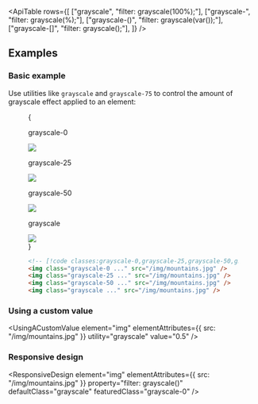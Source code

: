 

<ApiTable
  rows={[
    ["grayscale", "filter: grayscale(100%);"],
    ["grayscale-<number>", "filter: grayscale(<number>%);"],
    ["grayscale-(<custom-property>)", "filter: grayscale(var(<custom-property>));"],
    ["grayscale-[<value>]", "filter: grayscale(<value>);"],
  ]}
/>

## Examples

### Basic example

Use utilities like `grayscale` and `grayscale-75` to control the amount of grayscale effect applied to an element:

<Figure>

<Example padding={false}>
  {
    <div className="flex scroll-p-8 justify-center overflow-scroll sm:block sm:overflow-visible">
      <div className="flex shrink-0 items-center justify-around gap-6 p-8 font-mono font-bold sm:gap-4">
        <div className="flex shrink-0 flex-col items-center">
          <p className="mb-3 text-center font-mono text-xs font-medium text-gray-500 dark:text-gray-400">grayscale-0</p>
          <div className="relative grayscale-0">
            <img
              className="size-24 rounded-lg object-cover"
              src="https://images.unsplash.com/photo-1554629947-334ff61d85dc?ixid=MnwxMjA3fDB8MHxwaG90by1wYWdlfHx8fGVufDB8fHx8&ixlib=rb-1.2.1&auto=format&fit=crop&w=1000&h=1000&q=90"
            />
            <div className="absolute inset-0 rounded-lg ring-1 ring-black/10 ring-inset"></div>
          </div>
        </div>
        <div className="flex shrink-0 flex-col items-center">
          <p className="mb-3 text-center font-mono text-xs font-medium text-gray-500 dark:text-gray-400">
            grayscale-25
          </p>
          <div className="relative grayscale-25">
            <img
              className="size-24 rounded-lg object-cover"
              src="https://images.unsplash.com/photo-1554629947-334ff61d85dc?ixid=MnwxMjA3fDB8MHxwaG90by1wYWdlfHx8fGVufDB8fHx8&ixlib=rb-1.2.1&auto=format&fit=crop&w=1000&h=1000&q=90"
            />
            <div className="absolute inset-0 rounded-lg ring-1 ring-black/10 ring-inset"></div>
          </div>
        </div>
        <div className="flex shrink-0 flex-col items-center">
          <p className="mb-3 text-center font-mono text-xs font-medium text-gray-500 dark:text-gray-400">
            grayscale-50
          </p>
          <div className="relative grayscale-50">
            <img
              className="size-24 rounded-lg object-cover"
              src="https://images.unsplash.com/photo-1554629947-334ff61d85dc?ixid=MnwxMjA3fDB8MHxwaG90by1wYWdlfHx8fGVufDB8fHx8&ixlib=rb-1.2.1&auto=format&fit=crop&w=1000&h=1000&q=90"
            />
            <div className="absolute inset-0 rounded-lg ring-1 ring-black/10 ring-inset"></div>
          </div>
        </div>
        <div className="flex shrink-0 flex-col items-center">
          <p className="mb-3 text-center font-mono text-xs font-medium text-gray-500 dark:text-gray-400">grayscale</p>
          <div className="relative grayscale">
            <img
              className="size-24 rounded-lg object-cover"
              src="https://images.unsplash.com/photo-1554629947-334ff61d85dc?ixid=MnwxMjA3fDB8MHxwaG90by1wYWdlfHx8fGVufDB8fHx8&ixlib=rb-1.2.1&auto=format&fit=crop&w=1000&h=1000&q=90"
            />
            <div className="absolute inset-0 rounded-lg ring-1 ring-black/10 ring-inset"></div>
          </div>
        </div>
      </div>
    </div>
  }
</Example>

```html
<!-- [!code classes:grayscale-0,grayscale-25,grayscale-50,grayscale] -->
<img class="grayscale-0 ..." src="/img/mountains.jpg" />
<img class="grayscale-25 ..." src="/img/mountains.jpg" />
<img class="grayscale-50 ..." src="/img/mountains.jpg" />
<img class="grayscale ..." src="/img/mountains.jpg" />
```

</Figure>

### Using a custom value

<UsingACustomValue element="img" elementAttributes={{ src: "/img/mountains.jpg" }} utility="grayscale" value="0.5" />

### Responsive design

<ResponsiveDesign
  element="img"
  elementAttributes={{ src: "/img/mountains.jpg" }}
  property="filter: grayscale()"
  defaultClass="grayscale"
  featuredClass="grayscale-0"
/>
